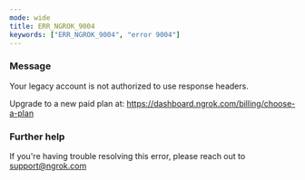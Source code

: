 ```yaml
---
mode: wide
title: ERR_NGROK_9004
keywords: ["ERR_NGROK_9004", "error 9004"]
---
```



### Message

Your legacy account is not authorized to use response headers.

Upgrade to a new paid plan at: https://dashboard.ngrok.com/billing/choose-a-plan

<ErrorDetails />

### Further help

If you're having trouble resolving this error, please reach out to [support@ngrok.com](mailto:support@ngrok.com?subject=Help%20with%20ERR_NGROK_9004)
